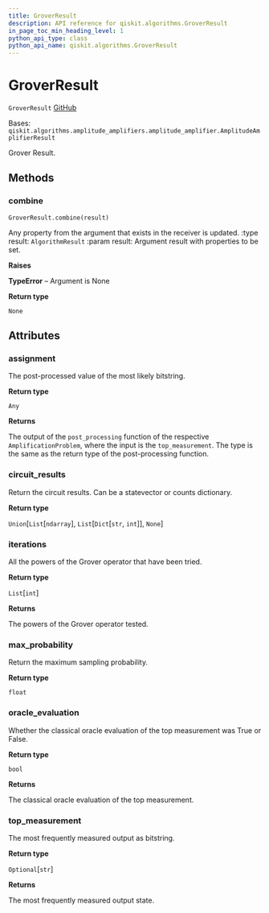 ```yaml
---
title: GroverResult
description: API reference for qiskit.algorithms.GroverResult
in_page_toc_min_heading_level: 1
python_api_type: class
python_api_name: qiskit.algorithms.GroverResult
---
```


# GroverResult

<span id="qiskit.algorithms.GroverResult" />

`GroverResult` [GitHub](https://github.com/qiskit/qiskit/tree/stable/0.21/qiskit/algorithms/amplitude_amplifiers/grover.py "view source code")

Bases: `qiskit.algorithms.amplitude_amplifiers.amplitude_amplifier.AmplitudeAmplifierResult`

Grover Result.

## Methods

### combine

<span id="qiskit.algorithms.GroverResult.combine" />

`GroverResult.combine(result)`

Any property from the argument that exists in the receiver is updated. :type result: `AlgorithmResult` :param result: Argument result with properties to be set.

**Raises**

**TypeError** – Argument is None

**Return type**

`None`

## Attributes

<span id="qiskit.algorithms.GroverResult.assignment" />

### assignment

The post-processed value of the most likely bitstring.

**Return type**

`Any`

**Returns**

The output of the `post_processing` function of the respective `AmplificationProblem`, where the input is the `top_measurement`. The type is the same as the return type of the post-processing function.

<span id="qiskit.algorithms.GroverResult.circuit_results" />

### circuit\_results

Return the circuit results. Can be a statevector or counts dictionary.

**Return type**

`Union`\[`List`\[`ndarray`], `List`\[`Dict`\[`str`, `int`]], `None`]

<span id="qiskit.algorithms.GroverResult.iterations" />

### iterations

All the powers of the Grover operator that have been tried.

**Return type**

`List`\[`int`]

**Returns**

The powers of the Grover operator tested.

<span id="qiskit.algorithms.GroverResult.max_probability" />

### max\_probability

Return the maximum sampling probability.

**Return type**

`float`

<span id="qiskit.algorithms.GroverResult.oracle_evaluation" />

### oracle\_evaluation

Whether the classical oracle evaluation of the top measurement was True or False.

**Return type**

`bool`

**Returns**

The classical oracle evaluation of the top measurement.

<span id="qiskit.algorithms.GroverResult.top_measurement" />

### top\_measurement

The most frequently measured output as bitstring.

**Return type**

`Optional`\[`str`]

**Returns**

The most frequently measured output state.


